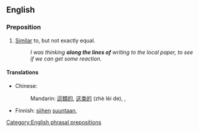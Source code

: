 ==English==

===Preposition===
{{en-prep|pos=[[along]] [[the]] [[lines]] [[of]]}}

# [[similar|Similar]] to, but not exactly equal.
#: ''I was thinking '''along the lines of''' writing to the local paper, to see if we can get some reaction.''

====Translations====
{{trans-top|similar to but not exactly equal}}
* Chinese:
*: Mandarin: [[這]][[類]][[的]], [[这]][[类]][[的]] (zhè lèi de), {{t|zh|類似|alt=類似的|sc=Hani}}, {{t|zh|类似|tr=lèisì de|alt=类似的|sc=Hani}}
{{trans-mid}}
* Finnish: [[siihen]] [[suuntaan]], {{t+|fi|että}}
{{trans-bottom}}

[[Category:English phrasal prepositions]]